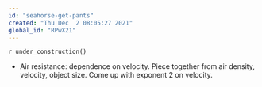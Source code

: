 ```yaml
---
id: "seahorse-get-pants"
created: "Thu Dec  2 08:05:27 2021"
global_id: "RPwX21"
---
```


`r under_construction()`

* Air resistance: dependence on velocity. Piece together from air density, velocity, object size. Come up with exponent 2 on velocity.
